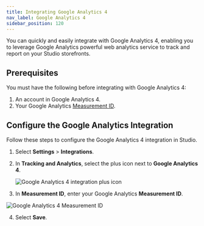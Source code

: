 ```yaml
---
title: Integrating Google Analytics 4
nav_label: Google Analytics 4
sidebar_position: 120
---
```


You can quickly and easily integrate with Google Analytics 4, enabling you to leverage Google Analytics powerful web analytics service to track and report on your Studio storefronts. 

## Prerequisites

You must have the following before integrating with Google Analytics 4:

1. An account in Google Analytics 4.
2. Your Google Analytics [Measurement ID](https://support.google.com/analytics/answer/12270356?hl=en#:~:text=Find%20your%20measurement%20ID,row%20of%20the%20stream%20details.).

## Configure the Google Analytics Integration

Follow these steps to configure the Google Analytics 4 integration in Studio.

1. Select **Settings** > **Integrations**.
2. In **Tracking and Analytics**, select the plus icon next to **Google Analytics 4**. 

   ![Google Analytics 4 integration plus icon](/assets/google_analytics_plus.png)

3. In **Measurement ID**, enter your Google Analytics **Measurement ID**. 

![Google Analytics 4 Measurement ID](/assets/google_analtyics.png)

4. Select **Save**.



